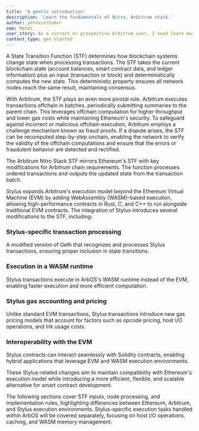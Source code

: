 ```yaml
---
title: 'A gentle introduction'
description: 'Learn the fundamentals of Nitro, Arbitrum stack.'
author: petevielhaber
sme: Mehdi
user_story: As a current or prospective Arbitrum user, I need learn more about Nitros design.
content_type: get-started
---
```


A <a data-quicklook-from="state-transition-function">State Transition Function</a> (STF) determines how <a data-quicklook-from="blockchain">blockchain</a> systems change state when processing transactions. The STF takes the current blockchain state (account balances, <a data-quicklook-from="smart-contract">smart contract</a> data, and ledger information) plus an input (<a data-quicklook-from="transaction">transaction</a> or block) and deterministically computes the new state. This deterministic property ensures all network nodes reach the same result, maintaining consensus.

With <a data-quicklook-from="arbitrum">Arbitrum</a>, the STF plays an even more pivotal role. <a data-quicklook-from="arbitrum">Arbitrum</a> executes transactions offchain in batches, periodically submitting summaries to the <a data-quicklook-from="parent-chain">parent chain</a>. This leverages offchain computation for higher throughput and lower gas costs while maintaining Ethereum's security. To safeguard against incorrect or malicious offchain execution, Arbitrum employs a <a data-quicklook-from="challenge">challenge</a> mechanism known as fraud proofs. If a dispute arises, the STF can be recomputed step-by-step onchain, enabling the network to verify the validity of the offchain computations and ensure that the errors or fraudulent behavior are detected and rectified.

The <a data-quicklook-from="arbitrum-nitro">Arbitrum Nitro</a> Stack STF mirrors Ethereum's STF with key modifications for <a data-quicklook-from="arbitrum-chain">Arbitrum chain</a> requirements. The function processes ordered transactions and outputs the updated state from the transaction <a data-quicklook-from="batch">batch</a>.

<a data-quicklook-from="stylus">Stylus</a> expands Arbitrum's execution model beyond the Ethereum Virtual
Machine (EVM) by adding WebAssembly (<a data-quicklook-from="wasm">WASM</a>)–based execution, allowing
high-performance contracts in Rust, C, and C++ to run alongside traditional EVM contracts. The integration
of Stylus introduces several modifications to the STF, including:

### Stylus-specific transaction processing

A modified version of <a data-quicklook-from="geth">Geth</a> that recognizes and processes Stylus transactions, ensuring proper inclusion in state transitions.

### Execution in a WASM runtime

Stylus transactions execute in <a data-quicklook-from="arbos">ArbOS</a>'s WASM runtime instead of the EVM, enabling faster execution and more efficient computation.

### Stylus gas accounting and pricing

Unlike standard EVM transactions, Stylus transactions introduce new gas pricing models that account for factors such as opcode pricing, host I/O operations, and <a data-quicklook-from="ink">Ink</a> usage costs.

### Interoperability with the EVM

Stylus contracts can interact seamlessly with Solidity contracts, enabling hybrid applications that leverage EVM and WASM execution environments.

These Stylus-related changes aim to maintain compatibility with Ethereum's execution model while introducing a more efficient, flexible, and scalable alternative for smart contract development.

The following sections cover STF inputs, node processing, and implementation rules, highlighting differences between Ethereum, Arbitrum, and Stylus execution environments. Stylus-specific execution tasks handled within ArbOS will be covered separately, focusing on host I/O operations, caching, and WASM memory management.
